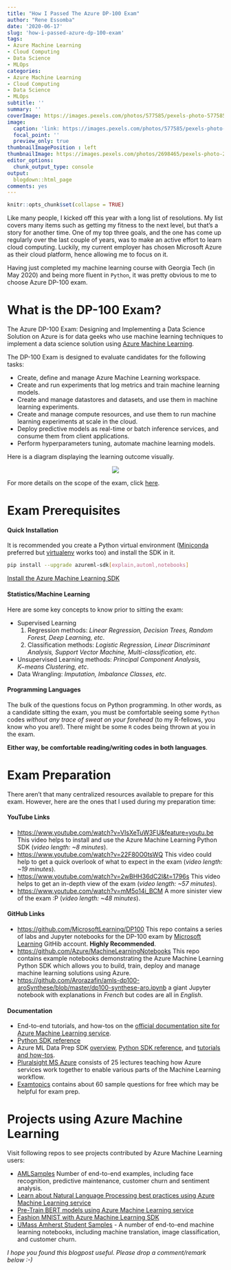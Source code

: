 ```yaml
---
title: "How I Passed The Azure DP-100 Exam"
author: "Rene Essomba"
date: '2020-06-17'
slug: 'how-i-passed-azure-dp-100-exam'
tags:
- Azure Machine Learning
- Cloud Computing
- Data Science
- MLOps
categories:
- Azure Machine Learning
- Cloud Computing
- Data Science
- MLOps
subtitle: ''
summary: ''
coverImage: https://images.pexels.com/photos/577585/pexels-photo-577585.jpeg?cs=srgb&dl=coding-computer-data-depth-of-field-577585.jpg&fm=jpg
image:
  caption: 'link: https://images.pexels.com/photos/577585/pexels-photo-577585.jpeg'
  focal_point: ''
  preview_only: true
thumbnailImagePosition : left
thumbnailImage: https://images.pexels.com/photos/2698465/pexels-photo-2698465.jpeg?cs=srgb&dl=man-looking-at-ipad-pro-2698465.jpg&fm=jpg
editor_options: 
  chunk_output_type: console
output:
  blogdown::html_page
comments: yes
---
```


```r
knitr::opts_chunk$set(collapse = TRUE)
```

Like many people, I kicked off this year with a long list of resolutions. My list covers many items such as getting my fitness to the next level, but that's a story for another time. One of my top three goals, and the one has come up regularly over the last couple of years, was to make an active effort to learn cloud computing. Luckily, my current employer has chosen Microsoft Azure as their cloud platform, hence allowing me to focus on it.

Having just completed my machine learning course with Georgia Tech (in May 2020) and being more fluent in `Python`, it was pretty obvious to me to choose Azure DP-100 exam.


# What is the DP-100 Exam?

The Azure DP-100 Exam: Designing and Implementing a Data Science Solution on Azure is for data geeks who use machine learning techniques to implement a data science solution using [Azure Machine Learning](https://azure.microsoft.com/en-us/services/machine-learning/).

The DP-100 Exam is designed to evaluate candidates for the following tasks:

* Create, define and manage Azure Machine Learning workspace.
* Create and run experiments that log metrics and train machine learning models.
* Create and manage datastores and datasets, and use them in machine learning experiments.
* Create and manage compute resources, and use them to run machine learning experiments at scale in the cloud.
* Deploy predictive models as real-time or batch inference services, and consume them from client applications.
* Perform hyperparameters tuning, automate machine learning models.

Here is a diagram displaying the learning outcome visually.

<p align="center">
  <img src="https://raw.githubusercontent.com/MicrosoftDocs/azure-docs/master/articles/machine-learning/media/concept-azure-machine-learning-architecture/workflow.png" />
</p>

For more details on the scope of the exam, click [here](https://query.prod.cms.rt.microsoft.com/cms/api/am/binary/RE3VUjA).

# Exam Prerequisites

#### Quick Installation

It is recommended you create a Python virtual environment ([Miniconda](https://conda.io/miniconda.html) preferred but [virtualenv](https://virtualenv.pypa.io/en/latest/) works too) and install the SDK in it.

```sh
pip install --upgrade azureml-sdk[explain,automl,notebooks]
```

[Install the Azure Machine Learning SDK](https://docs.microsoft.com/en-us/azure/machine-learning/service/quickstart-create-workspace-with-python)

#### Statistics/Machine Learning

Here are some key concepts to know prior to sitting the exam:

* Supervised Learning
  1. Regression methods: _Linear Regression, Decision Trees, Random Forest, Deep Learning, etc_.
  2. Classification methods: _Logistic Regression, Linear Discriminant Analysis, Support Vector Machine, Multi-classification, etc_.
* Unsupervised Learning methods: _Principal Component Analysis, $K-$means Clustering, etc_.
* Data Wrangling: _Imputation, Imbalance Classes, etc_.

#### Programming Languages

The bulk of the questions focus on Python programming. In other words, as a candidate sitting the exam, you must be comfortable seeing some `Python` codes _without any trace of sweat on your forehead_ (to my R-fellows, you know who you are!). There might be some `R` codes being thrown at you in the exam. 

**Either way, be comfortable reading/writing codes in both languages**.

# Exam Preparation

There aren't that many centralized resources available to prepare for this exam. However, here are the ones that I used during my preparation time:

#### YouTube Links

* [https://www.youtube.com/watch?v=VIsXeTuW3FU&feature=youtu.be](https://www.youtube.com/watch?v=VIsXeTuW3FU&feature=youtu.be) This video helps to install and use the Azure Machine Learning Python SDK (_video length: ~8 minutes_).
* [https://www.youtube.com/watch?v=22F80O0tsWQ](https://www.youtube.com/watch?v=22F80O0tsWQ) This video could help to get a quick overlook of what to expect in the exam (_video length: ~19 minutes_).
* [https://www.youtube.com/watch?v=2wBHH36dC2I&t=1796s](https://www.youtube.com/watch?v=2wBHH36dC2I&t=1796s) This video helps to get an in-depth view of the exam (_video length: ~57 minutes_).
* [https://www.youtube.com/watch?v=mM5o14i_BCM](https://www.youtube.com/watch?v=mM5o14i_BCM) A more sinister view of the exam :P  (_video length: ~48 minutes_).

#### GitHub Links

* [https://github.com/MicrosoftLearning/DP100](https://github.com/MicrosoftLearning/DP100) This repo contains a series of labs and Jupyter notebooks for the DP-100 exam by [Microsoft Learning](https://github.com/MicrosoftLearning) GitHib account. **Highly Recommended**.
* [https://github.com/Azure/MachineLearningNotebooks](https://github.com/Azure/MachineLearningNotebooks) This repo contains example notebooks demonstrating the Azure Machine Learning Python SDK which allows you to build, train, deploy and manage machine learning solutions using Azure.
* [https://github.com/Arorazafin/amls-dp100-aroSynthese/blob/master/dp100-synthese-aro.ipynb](https://github.com/Arorazafin/amls-dp100-aroSynthese/blob/master/dp100-synthese-aro.ipynb) a giant Jupyter notebook with explanations in _French_ but codes are all in _English_.

#### Documentation

* End-to-end tutorials, and how-tos on the [official documentation site for Azure Machine Learning service](https://docs.microsoft.com/en-us/azure/machine-learning/service/).
* [Python SDK reference](https://docs.microsoft.com/en-us/python/api/overview/azure/ml/intro?view=azure-ml-py)
* Azure ML Data Prep SDK [overview](https://aka.ms/data-prep-sdk), [Python SDK reference](https://aka.ms/aml-data-prep-apiref), and [tutorials and how-tos](https://aka.ms/aml-data-prep-notebooks).
* [Pluralsight MS Azure](https://www.pluralsight.com/paths/microsoft-azure-data-scientist-dp-100) consists of 25 lectures teaching how Azure services work together to enable various parts of the Machine Learning workflow.
* [Examtopics](https://www.examtopics.com/exams/microsoft/dp-100/view/1/) contains about 60 sample questions for free which may be helpful for exam prep.

# Projects using Azure Machine Learning

Visit following repos to see projects contributed by Azure Machine Learning users:

* [AMLSamples](https://github.com/microsoft/MLOps) Number of end-to-end examples, including face recognition, predictive maintenance, customer churn and sentiment analysis.
* [Learn about Natural Language Processing best practices using Azure Machine Learning service](https://github.com/microsoft/nlp)
* [Pre-Train BERT models using Azure Machine Learning service](https://github.com/Microsoft/AzureML-BERT)
* [Fashion MNIST with Azure Machine Learning SDK](https://github.com/amynic/azureml-sdk-fashion)
* [UMass Amherst Student Samples](https://github.com/katiehouse3/microsoft-azure-ml-notebooks) - A number of end-to-end machine learning notebooks, including machine translation, image classification, and customer churn.

_I hope you found this blogpost useful. Please drop a comment/remark below :-)_
